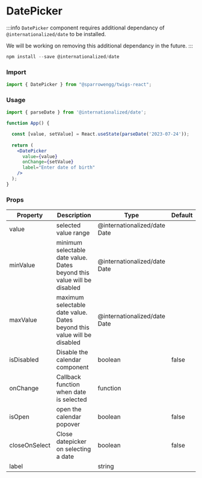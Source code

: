 
# DatePicker

:::info
`DatePicker` component requires additional dependancy of `@internationalized/date` to be installed. 

We will be working on removing this additional dependancy in the future. 
:::

```jsx
npm install --save @internationalized/date
```

### Import

```jsx
import { DatePicker } from "@sparrowengg/twigs-react";
```

### Usage 

<PlaygroundLink name='datepicker' />

```jsx
import { parseDate } from '@internationalized/date';

function App() {

  const [value, setValue] = React.useState(parseDate('2023-07-24'));
  
  return (
    <DatePicker
      value={value}
      onChange={setValue}
      label="Enter date of birth"
    />
  );
}
```

### Props
| Property      | Description                                                             | Type                         | Default |
|---------------|-------------------------------------------------------------------------|------------------------------|---------|
| value         | selected value range                                                    | @internationalized/date Date |         |
| minValue      | minimum selectable date value. Dates beyond this value will be disabled | @internationalized/date Date |         |
| maxValue      | maximum selectable date value. Dates beyond this value will be disabled | @internationalized/date Date |         |
| isDisabled    | Disable the calendar component                                          | boolean                      | false   |
| onChange      | Callback function when date is selected                                 | function                     |         |
| isOpen        | open the calendar popover                                               | boolean                      | false   |
| closeOnSelect | Close datepicker on selecting a date                                    | boolean                      | false   |
| label         |                                                                         | string                       |         |
